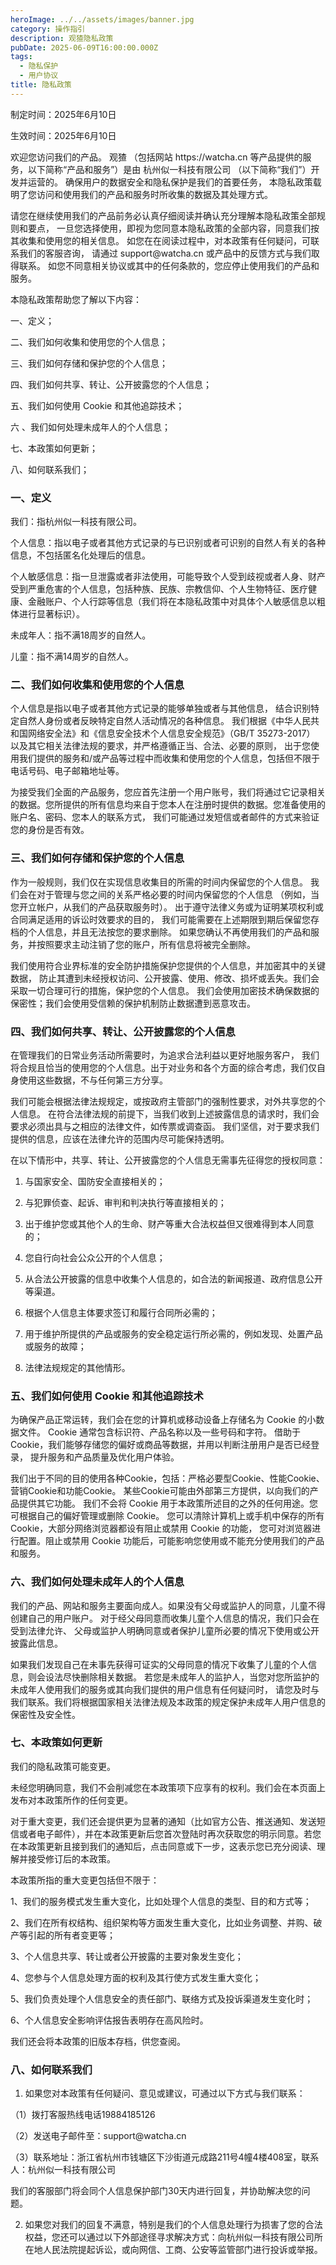 ```yaml
---
heroImage: ../../assets/images/banner.jpg
category: 操作指引
description: 观猹隐私政策
pubDate: 2025-06-09T16:00:00.000Z
tags:
  - 隐私保护
  - 用户协议
title: 隐私政策
---
```


制定时间：2025年6月10日

生效时间：2025年6月10日

欢迎您访问我们的产品。 观猹 （包括网站 https\://watcha.cn 等产品提供的服务，以下简称“产品和服务”）是由 杭州似一科技有限公司 （以下简称“我们”）开发并运营的。 确保用户的数据安全和隐私保护是我们的首要任务， 本隐私政策载明了您访问和使用我们的产品和服务时所收集的数据及其处理方式。

请您在继续使用我们的产品前务必认真仔细阅读并确认充分理解本隐私政策全部规则和要点， 一旦您选择使用，即视为您同意本隐私政策的全部内容，同意我们按其收集和使用您的相关信息。 如您在在阅读过程中，对本政策有任何疑问，可联系我们的客服咨询， 请通过 support\@watcha.cn 或产品中的反馈方式与我们取得联系。 如您不同意相关协议或其中的任何条款的，您应停止使用我们的产品和服务。

本隐私政策帮助您了解以下内容：

一、定义；

二、我们如何收集和使用您的个人信息；

三、我们如何存储和保护您的个人信息；

四、我们如何共享、转让、公开披露您的个人信息；

五、我们如何使用 Cookie 和其他追踪技术；

六 、我们如何处理未成年人的个人信息；

七、本政策如何更新；

八、如何联系我们；

### 一、定义

我们：指杭州似一科技有限公司。

个人信息：指以电子或者其他方式记录的与已识别或者可识别的自然人有关的各种信息，不包括匿名化处理后的信息。

个人敏感信息：指一旦泄露或者非法使用，可能导致个人受到歧视或者人身、财产受到严重危害的个人信息，包括种族、民族、宗教信仰、个人生物特征、医疗健康、金融账户、个人行踪等信息（我们将在本隐私政策中对具体个人敏感信息以粗体进行显著标识）。

未成年人：指不满18周岁的自然人。

儿童：指不满14周岁的自然人。

### 二、我们如何收集和使用您的个人信息

个人信息是指以电子或者其他方式记录的能够单独或者与其他信息， 结合识别特定自然人身份或者反映特定自然人活动情况的各种信息。 我们根据《中华人民共和国网络安全法》和《信息安全技术个人信息安全规范》（GB/T 35273-2017） 以及其它相关法律法规的要求，并严格遵循正当、合法、必要的原则， 出于您使用我们提供的服务和/或产品等过程中而收集和使用您的个人信息，包括但不限于电话号码、电子邮箱地址等。

为接受我们全面的产品服务，您应首先注册一个用户账号，我们将通过它记录相关的数据。您所提供的所有信息均来自于您本人在注册时提供的数据。您准备使用的账户名、密码、您本人的联系方式， 我们可能通过发短信或者邮件的方式来验证您的身份是否有效。

### 三、我们如何存储和保护您的个人信息

作为一般规则，我们仅在实现信息收集目的所需的时间内保留您的个人信息。 我们会在对于管理与您之间的关系严格必要的时间内保留您的个人信息 （例如，当您开立帐户，从我们的产品获取服务时）。 出于遵守法律义务或为证明某项权利或合同满足适用的诉讼时效要求的目的， 我们可能需要在上述期限到期后保留您存档的个人信息，并且无法按您的要求删除。 如果您确认不再使用我们的产品和服务，并按照要求主动注销了您的账户，所有信息将被完全删除。

我们使用符合业界标准的安全防护措施保护您提供的个人信息，并加密其中的关键数据， 防止其遭到未经授权访问、公开披露、使用、修改、损坏或丢失。我们会采取一切合理可行的措施，保护您的个人信息。 我们会使用加密技术确保数据的保密性；我们会使用受信赖的保护机制防止数据遭到恶意攻击。

### 四、我们如何共享、转让、公开披露您的个人信息

在管理我们的日常业务活动所需要时，为追求合法利益以更好地服务客户， 我们将合规且恰当的使用您的个人信息。出于对业务和各个方面的综合考虑，我们仅自身使用这些数据，不与任何第三方分享。

我们可能会根据法律法规规定，或按政府主管部门的强制性要求，对外共享您的个人信息。 在符合法律法规的前提下，当我们收到上述披露信息的请求时，我们会要求必须出具与之相应的法律文件，如传票或调查函。 我们坚信，对于要求我们提供的信息，应该在法律允许的范围内尽可能保持透明。

在以下情形中，共享、转让、公开披露您的个人信息无需事先征得您的授权同意：

1. 与国家安全、国防安全直接相关的；

2. 与犯罪侦查、起诉、审判和判决执行等直接相关的；

3. 出于维护您或其他个人的生命、财产等重大合法权益但又很难得到本人同意的；

4. 您自行向社会公众公开的个人信息；

5. 从合法公开披露的信息中收集个人信息的，如合法的新闻报道、政府信息公开等渠道。

6. 根据个人信息主体要求签订和履行合同所必需的；

7. 用于维护所提供的产品或服务的安全稳定运行所必需的，例如发现、处置产品或服务的故障；

8. 法律法规规定的其他情形。

### 五、我们如何使用 Cookie 和其他追踪技术

为确保产品正常运转，我们会在您的计算机或移动设备上存储名为 Cookie 的小数据文件。 Cookie 通常包含标识符、产品名称以及一些号码和字符。 借助于 Cookie，我们能够存储您的偏好或商品等数据，并用以判断注册用户是否已经登录， 提升服务和产品质量及优化用户体验。

我们出于不同的目的使用各种Cookie，包括：严格必要型Cookie、性能Cookie、营销Cookie和功能Cookie。 某些Cookie可能由外部第三方提供，以向我们的产品提供其它功能。 我们不会将 Cookie 用于本政策所述目的之外的任何用途。您可根据自己的偏好管理或删除 Cookie。 您可以清除计算机上或手机中保存的所有 Cookie，大部分网络浏览器都设有阻止或禁用 Cookie 的功能， 您可对浏览器进行配置。阻止或禁用 Cookie 功能后，可能影响您使用或不能充分使用我们的产品和服务。

### 六、我们如何处理未成年人的个人信息

我们的产品、网站和服务主要面向成人。如果没有父母或监护人的同意，儿童不得创建自己的用户账户。 对于经父母同意而收集儿童个人信息的情况，我们只会在受到法律允许、 父母或监护人明确同意或者保护儿童所必要的情况下使用或公开披露此信息。

如果我们发现自己在未事先获得可证实的父母同意的情况下收集了儿童的个人信息，则会设法尽快删除相关数据。 若您是未成年人的监护人，当您对您所监护的未成年人使用我们的服务或其向我们提供的用户信息有任何疑问时， 请您及时与我们联系。我们将根据国家相关法律法规及本政策的规定保护未成年人用户信息的保密性及安全性。

### 七、本政策如何更新

我们的隐私政策可能变更。

未经您明确同意，我们不会削减您在本政策项下应享有的权利。我们会在本页面上发布对本政策所作的任何变更。

对于重大变更，我们还会提供更为显著的通知（比如官方公告、推送通知、发送短信或者电子邮件），并在本政策更新后您首次登陆时再次获取您的明示同意。若您在本政策更新且接到我们的通知后，点击同意或下一步，这表示您已充分阅读、理解并接受修订后的本政策。

本政策所指的重大变更包括但不限于：

1、我们的服务模式发生重大变化，比如处理个人信息的类型、目的和方式等；

2、我们在所有权结构、组织架构等方面发生重大变化，比如业务调整、并购、破产等引起的所有者变更等；

3、个人信息共享、转让或者公开披露的主要对象发生变化；

4、您参与个人信息处理方面的权利及其行使方式发生重大变化；

5、我们负责处理个人信息安全的责任部门、联络方式及投诉渠道发生变化时；

6、个人信息安全影响评估报告表明存在高风险时。

我们还会将本政策的旧版本存档，供您查阅。

### 八、如何联系我们

1. 如果您对本政策有任何疑问、意见或建议，可通过以下方式与我们联系：

（1）拨打客服热线电话19884185126

（2）发送电子邮件至：support\@watcha.cn

（3）联系地址：浙江省杭州市钱塘区下沙街道元成路211号4幢4楼408室，联系人：杭州似一科技有限公司

我们的客服部门将会同个人信息保护部门30天内进行回复，并协助解决您的问题。

2. 如果您对我们的回复不满意，特别是我们的个人信息处理行为损害了您的合法权益，您还可以通过以下外部途径寻求解决方式：向杭州似一科技有限公司所在地人民法院提起诉讼，或向网信、工商、公安等监管部门进行投诉或举报。
